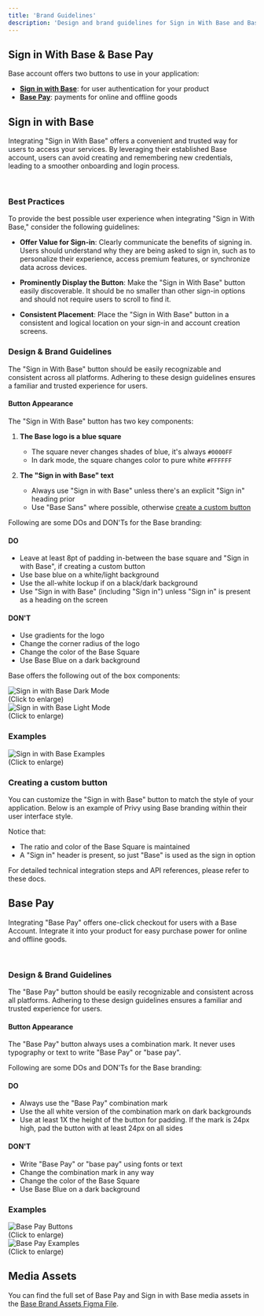 ```yaml
---
title: 'Brand Guidelines'
description: 'Design and brand guidelines for Sign in With Base and Base Pay buttons'
---
```




## Sign in With Base & Base Pay 

Base account offers two buttons to use in your application: 
- [**Sign in with Base**](/base-account/reference/ui-elements/sign-in-with-base-button): for user authentication for your product
- [**Base Pay**](/base-account/reference/ui-elements/base-pay-button): payments for online and offline goods

## Sign in with Base

Integrating "Sign in With Base" offers a convenient and trusted way for users to access your services. By leveraging their established Base account, users can avoid creating and remembering new credentials, leading to a smoother onboarding and login process.

<div style={{ display: 'flex', justifyContent: 'center' }}>
  <SignInWithBaseButton />
</div>
<br />
<div style={{ display: 'flex', justifyContent: 'center' }}>
  <SignInWithBaseButton colorScheme="dark" />
</div>


### Best Practices

To provide the best possible user experience when integrating "Sign in With Base," consider the following guidelines:

- **Offer Value for Sign-in**: Clearly communicate the benefits of signing in. Users should understand why they are being asked to sign in, such as to personalize their experience, access premium features, or synchronize data across devices.

- **Prominently Display the Button**: Make the "Sign in With Base" button easily discoverable. It should be no smaller than other sign-in options and should not require users to scroll to find it.

- **Consistent Placement**: Place the "Sign in With Base" button in a consistent and logical location on your sign-in and account creation screens.

### Design & Brand Guidelines

The "Sign in With Base" button should be easily recognizable and consistent across all platforms. Adhering to these design guidelines ensures a familiar and trusted experience for users.

#### Button Appearance

The "Sign in With Base" button has two key components:

1. **The Base logo is a blue square**
   - The square never changes shades of blue, it's always `#0000FF`
   - In dark mode, the square changes color to pure white `#FFFFFF`

2. **The "Sign in with Base" text**
   - Always use "Sign in with Base" unless there's an explicit "Sign in" heading prior
   - Use "Base Sans" where possible, otherwise [create a custom button](#creating-a-custom-button)

Following are some DOs and DON'Ts for the Base branding:

#### DO
- Leave at least 8pt of padding in-between the base square and "Sign in with Base", if creating a custom button
- Use base blue on a white/light background
- Use the all-white lockup if on a black/dark background
- Use "Sign in with Base" (including "Sign in") unless "Sign in" is present as a heading on the screen

#### DON'T
- Use gradients for the logo
- Change the corner radius of the logo
- Change the color of the Base Square
- Use Base Blue on a dark background

Base offers the following out of the box components:

<div style={{ display: 'flex', justifyContent: 'center', margin: '2rem 0' }}>
  <img src="/images/base-account/SIWB-Dark-Mode.jpg" alt="Sign in with Base Dark Mode" style={{ width: '1000px', height: 'auto', marginRight: '1rem' }} />
</div>

<div style={{ textAlign: 'center', fontStyle: 'italic', marginBottom: '2rem' }}>
  (Click to enlarge)
</div>

<div style={{ display: 'flex', justifyContent: 'center', margin: '2rem 0' }}>
  <img src="/images/base-account/SIWB-Light-Mode.jpg" alt="Sign in with Base Light Mode" style={{ width: '1000px', height: 'auto', marginRight: '1rem' }} />
</div>

<div style={{ textAlign: 'center', fontStyle: 'italic', marginBottom: '2rem' }}>
  (Click to enlarge)
</div>

### Examples

<div style={{ display: 'flex', justifyContent: 'center', margin: '2rem 0' }}>
  <img src="/images/base-account/SIWB-Examples.jpg" alt="Sign in with Base Examples" style={{ width: '600px', height: 'auto' }} />
</div>

<div style={{ textAlign: 'center', fontStyle: 'italic', marginBottom: '2rem' }}>
(Click to enlarge)
</div>

### Creating a custom button

You can customize the "Sign in with Base" button to match the style of your application. Below is an example of Privy using Base branding within their user interface style.

Notice that:
- The ratio and color of the Base Square is maintained 
- A "Sign in" header is present, so just "Base" is used as the sign in option

For detailed technical integration steps and API references, please refer to these docs.

## Base Pay

Integrating "Base Pay" offers one-click checkout for users with a Base Account. Integrate it into your product for easy purchase power for online and offline goods.

<div style={{ display: 'flex', justifyContent: 'center' }}>
  <BasePayButton />
</div>
<br />
<div style={{ display: 'flex', justifyContent: 'center' }}>
  <BasePayButton colorScheme="dark" />
</div>

### Design & Brand Guidelines

The "Base Pay" button should be easily recognizable and consistent across all platforms. Adhering to these design guidelines ensures a familiar and trusted experience for users.

#### Button Appearance

The "Base Pay" button always uses a combination mark. It never uses typography or text to write "Base Pay" or "base pay".

Following are some DOs and DON'Ts for the Base branding:

#### DO
- Always use the "Base Pay" combination mark 
- Use the all white version of the combination mark on dark backgrounds
- Use at least 1X the height of the button for padding. If the mark is 24px high, pad the button with at least 24px on all sides

#### DON'T
- Write "Base Pay" or "base pay" using fonts or text
- Change the combination mark in any way
- Change the color of the Base Square
- Use Base Blue on a dark background

### Examples

<div style={{ display: 'flex', justifyContent: 'center', margin: '2rem 0' }}>
  <img src="/images/base-account/BasePay-Buttons.jpg" alt="Base Pay Buttons" style={{ width: '500px', height: 'auto' }} />
</div>

<div style={{ textAlign: 'center', fontStyle: 'italic', marginBottom: '2rem' }}>
  (Click to enlarge)
</div>

<div style={{ display: 'flex', justifyContent: 'center', margin: '2rem 0' }}>
  <img src="/images/base-account/BasePay-Examples.jpg" alt="Base Pay Examples" style={{ width: '600px', height: 'auto' }} />
</div>

<div style={{ textAlign: 'center', fontStyle: 'italic', marginBottom: '2rem' }}>
  (Click to enlarge)
</div>

## Media Assets

You can find the full set of Base Pay and Sign in with Base media assets in the [Base Brand Assets Figma File](https://www.figma.com/design/L8K5httaDFjiAqfWrChMFi/Sign-in-with-Base---Base-Pay%E2%80%94Media-Kit?node-id=0-1&p=f&t=5766QEX963be2lrj-0).


<PolicyBanner />

